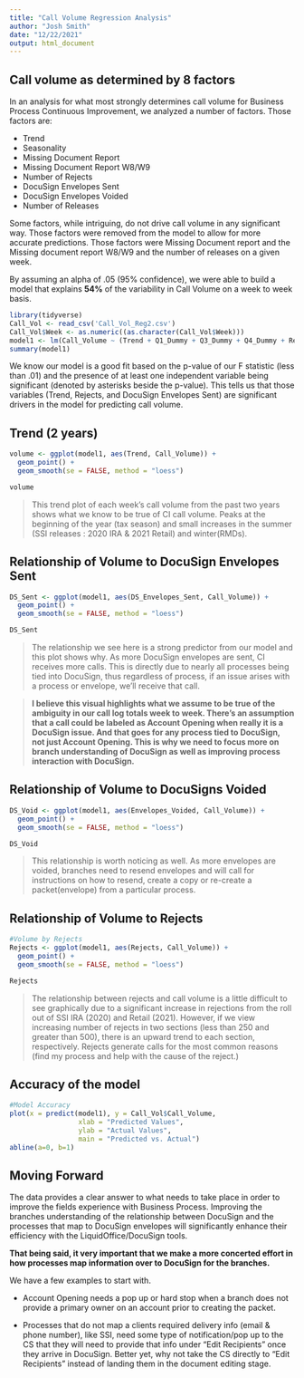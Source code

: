 ```yaml
---
title: "Call Volume Regression Analysis"
author: "Josh Smith"
date: "12/22/2021"
output: html_document
---
```

## Call volume as determined by 8 factors
In an analysis for what most strongly determines call volume for Business Process Continuous Improvement, we analyzed a number of factors. Those factors are: 

* Trend
* Seasonality
* Missing Document Report
* Missing Document Report W8/W9
* Number of Rejects
* DocuSign Envelopes Sent
* DocuSign Envelopes Voided
* Number of Releases

Some factors, while intriguing, do not drive call volume in any significant way. Those factors were removed from the model to allow for more accurate predictions. Those factors were Missing Document report and the Missing document report W8/W9 and the number of releases on a given week. 

By assuming an alpha of .05 (95% confidence), we were able to build a model that explains **54%** of the variability in Call Volume on a week to week basis. 

```r
library(tidyverse)
Call_Vol <- read_csv('Call_Vol_Reg2.csv')
Call_Vol$Week <- as.numeric((as.character(Call_Vol$Week)))
model1 <- lm(Call_Volume ~ (Trend + Q1_Dummy + Q3_Dummy + Q4_Dummy + Rejects + DS_Envelopes_Sent + Envelopes_Voided), data = Call_Vol)
summary(model1)
```
We know our model is a good fit based on the p-value of our F statistic (less than .01) and the presence of at least one independent variable being significant (denoted by asterisks beside the p-value). This tells us that those variables (Trend, Rejects, and DocuSign Envelopes Sent) are significant drivers in the model for predicting call volume. 

## Trend (2 years)
```r
volume <- ggplot(model1, aes(Trend, Call_Volume)) + 
  geom_point() + 
  geom_smooth(se = FALSE, method = "loess")

volume
```

> This trend plot of each week's call volume from the past two years shows what we know to be true of CI call volume. Peaks at the beginning of the year (tax season) and small increases in the summer (SSI releases : 2020 IRA & 2021 Retail) and winter(RMDs). 


## Relationship of Volume to DocuSign Envelopes Sent
```r
DS_Sent <- ggplot(model1, aes(DS_Envelopes_Sent, Call_Volume)) + 
  geom_point() + 
  geom_smooth(se = FALSE, method = "loess")

DS_Sent
```

> The relationship we see here is a strong predictor from our model and this plot shows why. As more DocuSign envelopes are sent, CI receives more calls. This is directly due to nearly all processes being tied into DocuSign, thus regardless of process, if an issue arises with a process or envelope, we'll receive that call. 

> **I believe this visual highlights what we assume to be true of the ambiguity in our call log totals week to week. There's an assumption that a call could be labeled as Account Opening when really it is a DocuSign issue. And that goes for any process tied to DocuSign, not just Account Opening. This is why we need to focus more on branch understanding of DocuSign as well as improving process interaction with DocuSign.**
 
## Relationship of Volume to DocuSigns Voided
```r
DS_Void <- ggplot(model1, aes(Envelopes_Voided, Call_Volume)) + 
  geom_point() + 
  geom_smooth(se = FALSE, method = "loess")

DS_Void
```

> This relationship is worth noticing as well. As more envelopes are voided, branches need to resend envelopes and will call for instructions on how to resend, create a copy or re-create a packet(envelope) from a particular process. 

## Relationship of Volume to Rejects
```r

#Volume by Rejects
Rejects <- ggplot(model1, aes(Rejects, Call_Volume)) + 
  geom_point() + 
  geom_smooth(se = FALSE, method = "loess")

Rejects
```

> The relationship between rejects and call volume is a little difficult to see graphically due to a significant increase in rejections from the roll out of SSI IRA (2020) and Retail (2021). However, if we view increasing number of rejects in two sections (less than 250 and greater than 500), there is an upward trend to each section, respectively. Rejects generate calls for the most common reasons (find my process and help with the cause of the reject.)

## Accuracy of the model
```r
#Model Accuracy
plot(x = predict(model1), y = Call_Vol$Call_Volume,
                 xlab = "Predicted Values",
                 ylab = "Actual Values",
                 main = "Predicted vs. Actual")
abline(a=0, b=1)
```

## Moving Forward
The data provides a clear answer to what needs to take place in order to improve the fields experience with Business Process. Improving the branches understanding of the relationship between DocuSign and the processes that map to DocuSign envelopes will significantly enhance their efficiency with the LiquidOffice/DocuSign tools. 

**That being said, it very important that we make a more concerted effort in how processes map information over to DocuSign for the branches.**  

We have a few examples to start with. 

* Account Opening needs a pop up or hard stop when a branch does not provide a primary owner on an account prior to creating the packet.


* Processes that do not map a clients required delivery info (email & phone number), like SSI, need some type of notification/pop up to the CS that they will need to provide that info under "Edit Recipients" once they arrive in DocuSign. Better yet, why not take the CS directly to "Edit Recipients" instead of landing them in the document editing stage.

